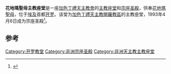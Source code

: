 '''花地瑪聖母主教座堂'''是一座[[加色丁禮天主教會|加色丁禮天主教會]]的[[主教座堂|主教座堂]]和[[宗座圣殿|宗座圣殿]]，供奉[[花地瑪聖母|花地瑪聖母]]，位于[[埃及|埃及]]首都[[开罗|开罗]]。该堂为[[加色丁禮天主教開羅教區|加色丁禮天主教開羅教區]]的主教座堂，1993年4月6日成为宗座圣殿<ref>{{Cite web |url=http://www.gcatholic.org/churches/data/basEG.htm |title=Giga-Catholic |accessdate=2014-01-22 }}</ref>。

== 参考 ==
{{reflist}}

[[Category:开罗教堂|Category:开罗教堂]]
[[Category:非洲宗座圣殿|Category:非洲宗座圣殿]]
[[Category:非洲天主教主教座堂|Category:非洲天主教主教座堂]]